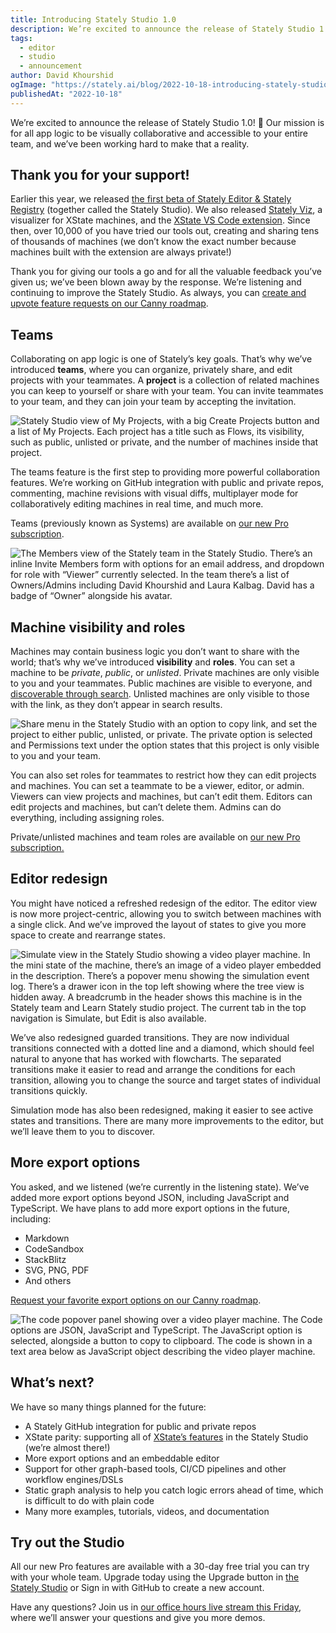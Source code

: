 ```yaml
---
title: Introducing Stately Studio 1.0
description: We’re excited to announce the release of Stately Studio 1.0! We’ve been working on Stately Studio for over a year now, and we’re thrilled to share it with you.
tags:
  - editor
  - studio
  - announcement
author: David Khourshid
ogImage: "https://stately.ai/blog/2022-10-18-introducing-stately-studio-1-0.png"
publishedAt: "2022-10-18"
---
```


We’re excited to announce the release of Stately Studio 1.0! 🚀 Our mission is for all app logic to be visually collaborative and accessible to your entire team, and we’ve been working hard to make that a reality.

## Thank you for your support!

Earlier this year, we released [the first beta of Stately Editor & Stately Registry](/blog/stately-editor-public-beta) (together called the Stately Studio). We also released [Stately Viz](https://stately.ai/viz), a visualizer for XState machines, and the [XState VS Code extension](https://marketplace.visualstudio.com/items?itemName=statelyai.stately-vscode). Since then, over 10,000 of you have tried our tools out, creating and sharing tens of thousands of machines (we don’t know the exact number because machines built with the extension are always private!) 

Thank you for giving our tools a go and for all the valuable feedback you’ve given us; we’ve been blown away by the response. We’re listening and continuing to improve the Stately Studio. As always, you can [create and upvote feature requests on our Canny roadmap](https://statelyai.canny.io).

## Teams

Collaborating on app logic is one of Stately’s key goals. That’s why we’ve introduced **teams**, where you can organize, privately share, and edit projects with your teammates. A **project** is a collection of related machines you can keep to yourself or share with your team. You can invite teammates to your team, and they can join your team by accepting the invitation.

![Stately Studio view of My Projects, with a big Create Projects button and a list of My Projects. Each project has a title such as Flows, its visibility, such as public, unlisted or private, and the number of machines inside that project.](studio-1-0-projects.png)

The teams feature is the first step to providing more powerful collaboration features. We’re working on GitHub integration with public and private repos, commenting, machine revisions with visual diffs, multiplayer mode for collaboratively editing machines in real time, and much more.

Teams (previously known as Systems) are available on [our new Pro subscription](https://stately.ai/pricing).

![The Members view of the Stately team in the Stately Studio. There’s an inline Invite Members form with options for an email address, and dropdown for role with “Viewer” currently selected. In the team there’s a list of Owners/Admins including David Khourshid and Laura Kalbag. David has a badge of “Owner” alongside his avatar.](studio-1-0-teams.png)

## Machine visibility and roles

Machines may contain business logic you don’t want to share with the world; that’s why we’ve introduced **visibility** and **roles**. You can set a machine to be *private*, *public*, or *unlisted*. Private machines are only visible to you and your teammates. Public machines are visible to everyone, and [discoverable through search](https://stately.ai/registry/discover). Unlisted machines are only visible to those with the link, as they don’t appear in search results.

![Share menu in the Stately Studio with an option to copy link, and set the project to either public, unlisted, or private. The private option is selected and Permissions text under the option states that this project is only visible to you and your team.](studio-1-0-visibility.png)

You can also set roles for teammates to restrict how they can edit projects and machines. You can set a teammate to be a viewer, editor, or admin. Viewers can view projects and machines, but can’t edit them. Editors can edit projects and machines, but can’t delete them. Admins can do everything, including assigning roles.

Private/unlisted machines and team roles are available on [our new Pro subscription.](https://stately.ai/pricing)

## Editor redesign

You might have noticed a refreshed redesign of the editor. The editor view is now more project-centric, allowing you to switch between machines with a single click. And we’ve improved the layout of states to give you more space to create and rearrange states. 

![Simulate view in the Stately Studio showing a video player machine. In the mini state of the machine, there’s an image of a video player embedded in the description. There’s a popover menu showing the simulation event log. There’s a drawer icon in the top left showing where the tree view is hidden away. A breadcrumb in the header shows this machine is in the Stately team and Learn Stately studio project. The current tab in the top navigation is Simulate, but Edit is also available.](studio-1-0-simulate.png)

We’ve also redesigned guarded transitions. They are now individual transitions connected with a dotted line and a diamond, which should feel natural to anyone that has worked with flowcharts. The separated transitions make it easier to read and arrange the conditions for each transition, allowing you to change the source and target states of individual transitions quickly.

Simulation mode has also been redesigned, making it easier to see active states and transitions. There are many more improvements to the editor, but we’ll leave them to you to discover.

## More export options

You asked, and we listened (we’re currently in the listening state). We’ve added more export options beyond JSON, including JavaScript and TypeScript. We have plans to add more export options in the future, including:

- Markdown
- CodeSandbox
- StackBlitz
- SVG, PNG, PDF
- And others 

[Request your favorite export options on our Canny roadmap](https://statelyai.canny.io).

![The code popover panel showing over a video player machine. The Code options are JSON, JavaScript and TypeScript. The JavaScript option is selected, alongside a button to copy to clipboard. The code is shown in a text area below as JavaScript object describing the video player machine.](studio-1-0-export.png)

## What’s next?

We have so many things planned for the future:

- A Stately GitHub integration for public and private repos
- XState parity: supporting all of [XState’s features](https://github.com/statelyai/xstate) in the Stately Studio (we’re almost there!)
- More export options and an embeddable editor
- Support for other graph-based tools, CI/CD pipelines and other workflow engines/DSLs
- Static graph analysis to help you catch logic errors ahead of time, which is difficult to do with plain code
- Many more examples, tutorials, videos, and documentation

## Try out the Studio

All our new Pro features are available with a 30-day free trial you can try with your whole team. Upgrade today using the Upgrade button in [the Stately Studio](https://stately.ai/editor) or Sign in with GitHub to create a new account.

Have any questions? Join us in [our office hours live stream this Friday](https://www.youtube.com/watch?v=JcT7iJOPFjE), where we’ll answer your questions and give you more demos.